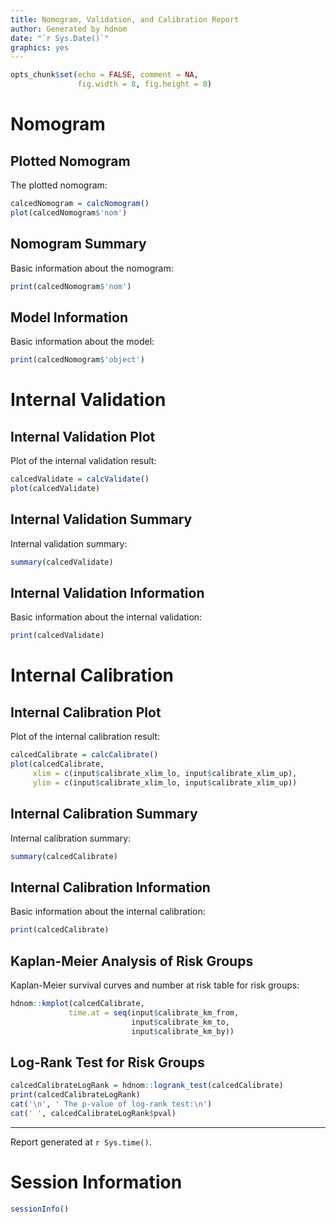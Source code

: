 ```yaml
---
title: Nomogram, Validation, and Calibration Report
author: Generated by hdnom
date: "`r Sys.Date()`"
graphics: yes
---
```


```r
opts_chunk$set(echo = FALSE, comment = NA, 
               fig.width = 8, fig.height = 8)
```

# Nomogram

## Plotted Nomogram

The plotted nomogram:

```r
calcedNomogram = calcNomogram()
plot(calcedNomogram$'nom')
```

## Nomogram Summary

Basic information about the nomogram:

```r
print(calcedNomogram$'nom')
```

## Model Information

Basic information about the model:

```r
print(calcedNomogram$'object')
```

# Internal Validation

## Internal Validation Plot

Plot of the internal validation result:

```r
calcedValidate = calcValidate()
plot(calcedValidate)
```

## Internal Validation Summary

Internal validation summary:

```r
summary(calcedValidate)
```

## Internal Validation Information

Basic information about the internal validation:

```r
print(calcedValidate)
```

# Internal Calibration

## Internal Calibration Plot

Plot of the internal calibration result:

```r
calcedCalibrate = calcCalibrate()
plot(calcedCalibrate,
     xlim = c(input$calibrate_xlim_lo, input$calibrate_xlim_up),
     ylim = c(input$calibrate_xlim_lo, input$calibrate_xlim_up))
```

## Internal Calibration Summary

Internal calibration summary:

```r
summary(calcedCalibrate)
```

## Internal Calibration Information

Basic information about the internal calibration:

```r
print(calcedCalibrate)
```

## Kaplan-Meier Analysis of Risk Groups

Kaplan-Meier survival curves and number at risk table for risk groups:

```r
hdnom::kmplot(calcedCalibrate,
             time.at = seq(input$calibrate_km_from,
                           input$calibrate_km_to,
                           input$calibrate_km_by))
```

## Log-Rank Test for Risk Groups

```r
calcedCalibrateLogRank = hdnom::logrank_test(calcedCalibrate)
print(calcedCalibrateLogRank)
cat('\n', ' The p-value of log-rank test:\n')
cat(' ', calcedCalibrateLogRank$pval)
```

<hr>

Report generated at `r Sys.time()`.

# Session Information

```r
sessionInfo()
```
